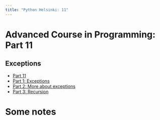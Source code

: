 ```yaml
---
title: "Python Helsinki: 11"
---
```


# Advanced Course in Programming: Part 11

## Exceptions

- [Part 11](https://programming-24.mooc.fi/part-11/){.external target='_blank'}
- [Part 1: Exceptions](https://programming-24.mooc.fi/part-11/1-exceptions){.external target='_blank'}
- [Part 2: More about exceptions](https://programming-24.mooc.fi/part-11/2-more-about-exceptions){.external target='_blank'}
- [Part 3: Recursion](https://programming-24.mooc.fi/part-11/3-recursion){.external target='_blank'}


# Some notes


